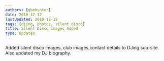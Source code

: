 ```yaml
---
authors: [gbmhunter]
date: 2010-12-12
lastUpdated: 2010-12-12
tags: [djing, photos, silent disco]
title: Silent Disco Images Added
type: updates
---
```


Added silent disco images, club images,contact details to DJing sub-site. Also updated my DJ biography.
